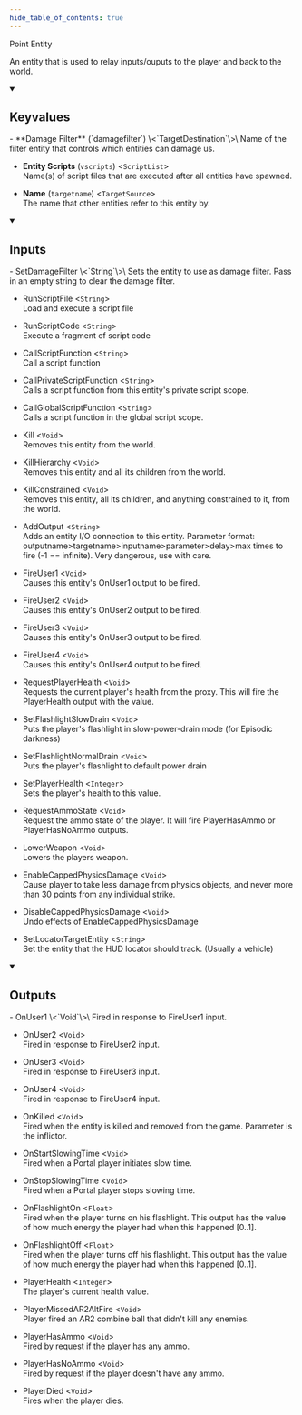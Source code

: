 ```yaml
---
hide_table_of_contents: true
---
```


Point Entity

An entity that is used to relay inputs/ouputs to the player and back to the world.

<details open>
<summary><h2>Keyvalues</h2></summary>
- **Damage Filter** (`damagefilter`) \<`TargetDestination`\>\
Name of the filter entity that controls which entities can damage us.

- **Entity Scripts** (`vscripts`) \<`ScriptList`\>\
Name(s) of script files that are executed after all entities have spawned.

- **Name** (`targetname`) \<`TargetSource`\>\
The name that other entities refer to this entity by.


 </details>
<details open>
<summary><h2>Inputs</h2></summary>
- SetDamageFilter \<`String`\>\
Sets the entity to use as damage filter. Pass in an empty string to clear the damage filter.

- RunScriptFile \<`String`\>\
Load and execute a script file

- RunScriptCode \<`String`\>\
Execute a fragment of script code

- CallScriptFunction \<`String`\>\
Call a script function

- CallPrivateScriptFunction \<`String`\>\
Calls a script function from this entity's private script scope.

- CallGlobalScriptFunction \<`String`\>\
Calls a script function in the global script scope.

- Kill \<`Void`\>\
Removes this entity from the world.

- KillHierarchy \<`Void`\>\
Removes this entity and all its children from the world.

- KillConstrained \<`Void`\>\
Removes this entity, all its children, and anything constrained to it, from the world.

- AddOutput \<`String`\>\
Adds an entity I/O connection to this entity. Parameter format: outputname&gt;targetname>inputname&gt;parameter&gt;delay&gt;max times to fire (-1 == infinite). Very dangerous, use with care.

- FireUser1 \<`Void`\>\
Causes this entity's OnUser1 output to be fired.

- FireUser2 \<`Void`\>\
Causes this entity's OnUser2 output to be fired.

- FireUser3 \<`Void`\>\
Causes this entity's OnUser3 output to be fired.

- FireUser4 \<`Void`\>\
Causes this entity's OnUser4 output to be fired.

- RequestPlayerHealth \<`Void`\>\
Requests the current player's health from the proxy. This will fire the PlayerHealth output with the value.

- SetFlashlightSlowDrain \<`Void`\>\
Puts the player's flashlight in slow-power-drain mode (for Episodic darkness)

- SetFlashlightNormalDrain \<`Void`\>\
Puts the player's flashlight to default power drain

- SetPlayerHealth \<`Integer`\>\
Sets the player's health to this value.

- RequestAmmoState \<`Void`\>\
Request the ammo state of the player. It will fire PlayerHasAmmo or PlayerHasNoAmmo outputs.

- LowerWeapon \<`Void`\>\
Lowers the players weapon.

- EnableCappedPhysicsDamage \<`Void`\>\
Cause player to take less damage from physics objects, and never more than 30 points from any individual strike.

- DisableCappedPhysicsDamage \<`Void`\>\
Undo effects of EnableCappedPhysicsDamage

- SetLocatorTargetEntity \<`String`\>\
Set the entity that the HUD locator should track. (Usually a vehicle)


 </details>
<details open>
<summary><h2>Outputs</h2></summary>
- OnUser1 \<`Void`\>\
Fired in response to FireUser1 input.

- OnUser2 \<`Void`\>\
Fired in response to FireUser2 input.

- OnUser3 \<`Void`\>\
Fired in response to FireUser3 input.

- OnUser4 \<`Void`\>\
Fired in response to FireUser4 input.

- OnKilled \<`Void`\>\
Fired when the entity is killed and removed from the game. Parameter is the inflictor.

- OnStartSlowingTime \<`Void`\>\
Fired when a Portal player initiates slow time.

- OnStopSlowingTime \<`Void`\>\
Fired when a Portal player stops slowing time.

- OnFlashlightOn \<`Float`\>\
Fired when the player turns on his flashlight. This output has the value of how much energy the player had when this happened [0..1].

- OnFlashlightOff \<`Float`\>\
Fired when the player turns off his flashlight. This output has the value of how much energy the player had when this happened [0..1].

- PlayerHealth \<`Integer`\>\
The player's current health value.

- PlayerMissedAR2AltFire \<`Void`\>\
Player fired an AR2 combine ball that didn't kill any enemies.

- PlayerHasAmmo \<`Void`\>\
Fired by request if the player has any ammo.

- PlayerHasNoAmmo \<`Void`\>\
Fired by request if the player doesn't have any ammo.

- PlayerDied \<`Void`\>\
Fires when the player dies.


 </details>